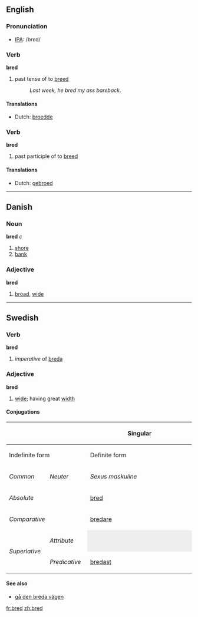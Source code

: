 ==English==
=== Pronunciation ===
*[[w:IPA|IPA]]: /brεd/

=== Verb ===
'''bred'''

# past tense of to [[breed]]
#: ''Last week, he bred my ass bareback.''

==== Translations ====
*Dutch: [[broedde]]

=== Verb ===

'''bred'''

# past participle of to [[breed]]

==== Translations ====
*Dutch: [[gebroed]]

----

==Danish==
===Noun===
'''bred''' ''c''

# [[shore]]
# [[bank]]

===Adjective===
'''bred'''

# [[broad]], [[wide]]

----

==Swedish==
===Verb===
'''bred'''

#''imperative'' of [[breda]]

===Adjective===
'''bred'''

#[[wide]]; having great [[width]]

====Conjugations====
{| border=1 cellspacing=0 
|- bgcolor="#FFFFF0" align=center
! rowspan=3 colspan=2 |
! colspan=4 width=400 | Singular
! rowspan=3 width=100 | Plural
|- bgcolor="#FFFFF0" align=center
! colspan=2 width=200 | Indefinite form
! colspan=2 width=200 | Definite form
|- bgcolor="#FFFFF0" align=center
| width=100 | ''Common''
| width=100 | ''Neuter''
| width=100 | ''Sexus maskuline''
| width=100 | ''Other sexus''
|- align=center
| bgcolor="#FFFFF0" colspan=2 width=120 | ''Absolute''
| [[bred]]
| [[brett]]
| [[brede]]
| [[breda]]
| [[breda]]
|- align=center
| bgcolor="#FFFFF0" colspan=2 | ''Comparative''
| colspan=7 | [[bredare]]
|- align=center
| bgcolor="#FFFFF0" rowspan=2 width=60 | ''Superlative''
| bgcolor="#FFFFF0" width=60 | ''Attribute''
| colspan=2 style="background:#eeeeee" |  
| [[bredaste]]
| [[bredaste]]
| [[bredaste]]
|- align=center 
| bgcolor="#FFFFF0" width=60 | ''Predicative''
| colspan=5 | [[bredast]]
|}


====See also====
*[[gå den breda vägen]]

[[fr:bred]]
[[zh:bred]]